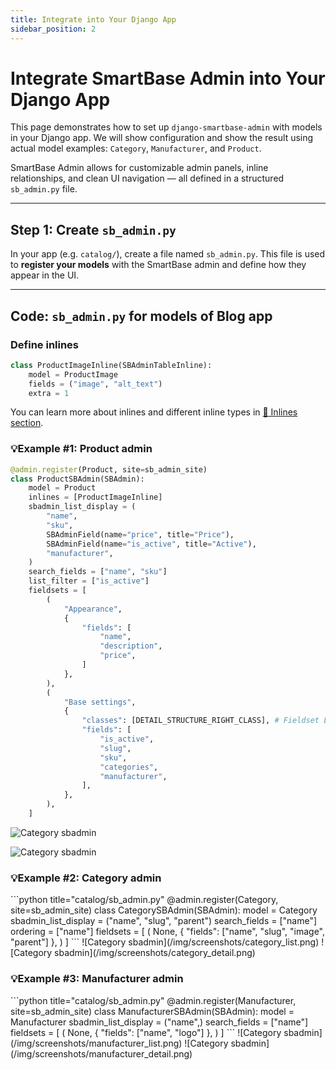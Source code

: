```yaml
---
title: Integrate into Your Django App
sidebar_position: 2
---
```



# Integrate SmartBase Admin into Your Django App

This page demonstrates how to set up `django-smartbase-admin` with models in your Django app. We will show configuration and show the result using actual model examples: `Category`, `Manufacturer`, and `Product`.

SmartBase Admin allows for customizable admin panels, inline relationships, and clean UI navigation — all defined in a structured `sb_admin.py` file.

---

## Step 1: Create `sb_admin.py`

In your app (e.g. `catalog/`), create a file named `sb_admin.py`.
This file is used to **register your models** with the SmartBase admin and define how they appear in the UI.

---

## Code: `sb_admin.py` for models of Blog app

### Define inlines

```python title="catalog/sb_admin.py"
class ProductImageInline(SBAdminTableInline):
    model = ProductImage
    fields = ("image", "alt_text")
    extra = 1
```

You can learn more about inlines and different inline types in [🔗 Inlines section](/docs/detail/inlines).


### 💡Example #1: Product admin

<Tabs groupId="1">
<TabItem value="code" label="Code">

```python title="catalog/sb_admin.py"
@admin.register(Product, site=sb_admin_site)
class ProductSBAdmin(SBAdmin):
    model = Product
    inlines = [ProductImageInline]
    sbadmin_list_display = (
        "name",
        "sku",
        SBAdminField(name="price", title="Price"),
        SBAdminField(name="is_active", title="Active"),
        "manufacturer",
    )
    search_fields = ["name", "sku"]
    list_filter = ["is_active"]
    fieldsets = [
        (
            "Appearance",
            {
                "fields": [
                    "name",
                    "description",
                    "price",
                ]
            },
        ),
        (
            "Base settings",
            {
                "classes": [DETAIL_STRUCTURE_RIGHT_CLASS], # Fieldset Layout class
                "fields": [
                    "is_active",
                    "slug",
                    "sku",
                    "categories",
                    "manufacturer",
                ],
            },
        ),
    ]
```
</TabItem>
<TabItem value="list" label="Result - List">

![Category sbadmin](/img/screenshots/product_list.png)

</TabItem>
<TabItem value="detail" label="Result - Detail">

![Category sbadmin](/img/screenshots/product_detail.png)

</TabItem>
</Tabs>

### 💡Example #2: Category admin
<Tabs groupId="3">
<TabItem value="code" label="Code">
```python title="catalog/sb_admin.py"
@admin.register(Category, site=sb_admin_site)
class CategorySBAdmin(SBAdmin):
    model = Category
    sbadmin_list_display = ("name", "slug", "parent")
    search_fields = ["name"]
    ordering = ["name"]
    fieldsets = [
        (
            None,
            {
                "fields": ["name", "slug", "image", "parent"]
            },
        )
    ]
```
</TabItem>
<TabItem value="screenshot" label="Result - List">
![Category sbadmin](/img/screenshots/category_list.png)
</TabItem>
<TabItem value="detail" label="Result - Detail">
![Category sbadmin](/img/screenshots/category_detail.png)
</TabItem>
</Tabs>

### 💡Example #3: Manufacturer admin
<Tabs groupId="4">
<TabItem value="code" label="Code">
```python title="catalog/sb_admin.py"
@admin.register(Manufacturer, site=sb_admin_site)
class ManufacturerSBAdmin(SBAdmin):
    model = Manufacturer
    sbadmin_list_display = ("name",)
    search_fields = ["name"]
    fieldsets = [
        (
            None,
            {
                "fields": ["name", "logo"]
            },
        )
    ]
```
</TabItem>
<TabItem value="screenshot" label="Result - List">
![Category sbadmin](/img/screenshots/manufacturer_list.png)
</TabItem>
<TabItem value="detail" label="Result - Detail">
![Category sbadmin](/img/screenshots/manufacturer_detail.png)
</TabItem>
</Tabs>
